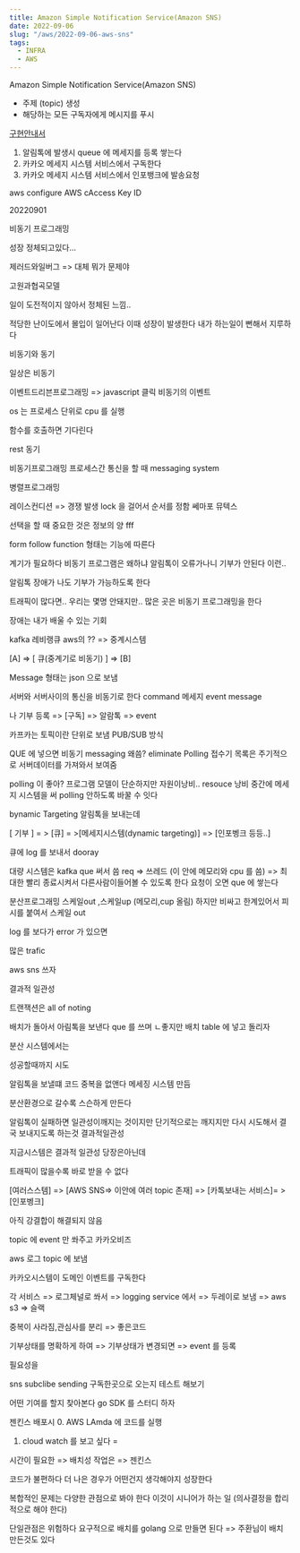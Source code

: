 ```yaml
---
title: Amazon Simple Notification Service(Amazon SNS)
date: 2022-09-06
slug: "/aws/2022-09-06-aws-sns"
tags:
  - INFRA
  - AWS
---
```



Amazon Simple Notification Service(Amazon SNS)
* 주제 (topic) 생성
* 해당하는 모든 구독자에게 메시지를 푸시

[구현안내서](https://docs.aws.amazon.com/sns/latest/dg/sns-vpc-tutorial.html)


1. 알림톡에 발생시 queue 에 메세지를 등록 쌓는다
3. 카카오 메세지 시스템 서비스에서 구독한다
4. 카카오 메세지 시스템 서비스에서 인포뱅크에 발송요청


aws configure
AWS cAccess Key ID

20220901

비동기 프로그래밍


성장
정체되고있다...

제러드와일버그 => 대체 뭐가 문제야

고원과협곡모델


일이 도전적이지 않아서 정체된 느낌..

적당한 난이도에서 몰입이 일어난다
이때 성장이 발생한다
내가 하는일이 뻔해서 지루하다


비동기와 동기

일상은 비동기

이벤트드리븐프로그래밍 => javascript 클릭
비동기의 이벤트

os 는 프로세스 단위로 cpu 를 실행

함수를 호출하면 기다린다



rest 동기


비동기프로그래밍
프로세스간 통신을 할 때
 messaging system

병렬프로그래밍

레이스컨디션 => 경쟁 발생
lock 을 걸어서 순서를 정함
쎄마포 뮤텍스



선택을 할 때 중요한 것은 정보의 양
fff

form follow function
형태는 기능에 따른다

계기가 필요하다
비동기 프로그램은 왜하냐
알림톡이 오류가나니 기부가 안된다
이런..

알림톡 장애가 나도 기부가 가능하도록 한다

트래픽이 많다면.. 우리는 몇명 안돼지만..
많은 곳은 비동기 프로그래밍을 한다

장애는 내가 배울 수 있는 기회

kafka 레비랭큐 aws의 ?? =>  중계시스템

[A] => [ 큐(중계기로 비동기) ] => [B]

Message 형태는 json 으로 보냄

서버와 서버사이의 통신을 비동기로 한다
command 메세지
event message

나 기부 등록 => [구독] => 알람톡
                      => event

카프카는 토픽이란 단위로 보냄
PUB/SUB 방식

QUE 에 넣으면 비동기
messaging 왜씀?
eliminate Polling
접수기 목록은 주기적으로 서버데이터를 가져와서 보여줌

polling 이 좋아?
프로그램 모델이 단순하지만
자원이낭비..
resouce 낭비
중간에 메세지 시스템을 써 polling 안하도록 바꿀 수 잇다

bynamic Targeting
알림톡을 보내는데

[ 기부 ] = > [큐] = >[메세지시스템(dynamic targeting)] => [인포벵크 등등..]

큐에 log 를 보내서 dooray

대량 시스템은 kafka que 써서 씀
req => 쓰레드 (이 안에 메모리와 cpu 를 씀) => 최대한 빨리 종료시켜서 다른사람이들어볼 수 있도록 한다
요청이 오면 que 에 쌓는다


분산프로그래밍
스케일out ,스케일up (메모리,cup 올림)
하지만 비싸고 한계있어서
피시를 붙여서 스케일 out

log 를 보다가 error 가 있으면

많은 trafic

aws sns 쓰자


결과적 일관성


트랜잭션은 all of noting

배치가 돌아서 아림톡을 보낸다
que 를 쓰며 ㄴ좋지만
배치 table 에 넣고 돌리자

분산 시스템에서는

성공할때까지 시도

알림톡을 보낼떄 코드 중복을 없앤다
메세징 시스템 만듬


분산환경으로 갈수록 스슨하게 만든다

알림톡이 실패하면 일관성이깨지는 것이지만
단기적으로는 깨지지만
다시 시도해서 결국 보내지도록 하는것
결과적일관성


지금시스템은 결과적 일관성
당장은아닌데

트래픽이 많을수록 바로 받을 수 없다


[여러스스템] => [AWS SNS=> 이안에 여러 topic 존재] => [카톡보내는 서비스]= >[인포벵크]

아직 강결합이 해결되지 않음


topic 에 event 만 쏴주고
카카오비즈


aws  로그 topic 에 보냄


카카오시스템이 도메인 이벤트를 구독한다

각 서비스 => 로그체널로 쏴서 => logging service 에서 => 두레이로 보냄
                                      =>  aws s3
                                      => 슬랙



중복이 사라짐,관심사를 분리 => 좋은코드

기부상태를 명확하게 하여 => 기부상태가 변경되면 => event 를 등록

필요성을

sns
subclibe
sending
구독한곳으로 오는지 테스트 해보기

어떤 기여를 할지 찾아본다
go SDK 를 스터디 하자


젠킨스 배포시
0. AWS LAmda 에 코드를 실행
1. cloud watch 를 보고 싶다 =


시간이 필요한 => 배치성 작업은 => 젠킨스

코드가 불편하다
더 나은 경우가 어떤건지 생각해야지 성장한다

복합적인 문제는 다양한 관점으로 봐야 한다
이것이 시니어가 하는 일 (의사결정을 합리적으로 해야 한다)

단일관점은 위험하다
요구적으로 배치를 golang 으로 만들면 된다 => 주환님이 배치 만든것도 있다





